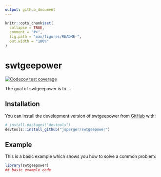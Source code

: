 ```yaml
---
output: github_document
---
```


<!-- README.md is generated from README.Rmd. Please edit that file -->

```r
knitr::opts_chunk$set(
  collapse = TRUE,
  comment = "#>",
  fig.path = "man/figures/README-",
  out.width = "100%"
)
```

# swtgeepower

<!-- badges: start -->
[![Codecov test coverage](https://codecov.io/gh/jsperger/swtgeepower/branch/main/graph/badge.svg)](https://app.codecov.io/gh/jsperger/swtgeepower?branch=main)
<!-- badges: end -->

The goal of swtgeepower is to ...

## Installation

You can install the development version of swtgeepower from [GitHub](https://github.com/) with:

``` r
# install.packages("devtools")
devtools::install_github("jsperger/swtgeepower")
```

## Example

This is a basic example which shows you how to solve a common problem:

```r
library(swtgeepower)
## basic example code
```
